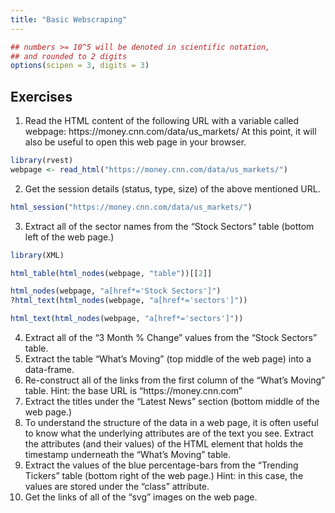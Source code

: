 ```yaml
---
title: "Basic Webscraping"
---
```


<style type="text/css">
.table {

    width: 80%;
    margin-left:10%; 
    margin-right:10%;
}
</style>
```r
## numbers >= 10^5 will be denoted in scientific notation,
## and rounded to 2 digits
options(scipen = 3, digits = 3)
```



## Exercises

1. Read the HTML content of the following URL with a variable called webpage: https://money.cnn.com/data/us_markets/ At this point, it will also be useful to open this web page in your browser.
```r
library(rvest)
webpage <- read_html("https://money.cnn.com/data/us_markets/")
```



2. Get the session details (status, type, size) of the above mentioned URL.
```r
html_session("https://money.cnn.com/data/us_markets/")
```

3. Extract all of the sector names from the “Stock Sectors” table (bottom left of the web page.)
```r
library(XML)

html_table(html_nodes(webpage, "table"))[[2]]

html_nodes(webpage, "a[href*='Stock Sectors']")
?html_text(html_nodes(webpage, "a[href*='sectors']"))

html_text(html_nodes(webpage, "a[href*='sectors']"))

```

4. Extract all of the “3 Month % Change” values from the “Stock Sectors” table.
5. Extract the table “What’s Moving” (top middle of the web page) into a data-frame.
6. Re-construct all of the links from the first column of the “What’s Moving” table.
Hint: the base URL is “https://money.cnn.com”
7. Extract the titles under the “Latest News” section (bottom middle of the web page.)
8. To understand the structure of the data in a web page, it is often useful to know what the underlying attributes are of the text you see.
Extract the attributes (and their values) of the HTML element that holds the timestamp underneath the “What’s Moving” table.
9. Extract the values of the blue percentage-bars from the “Trending Tickers” table (bottom right of the web page.)
Hint: in this case, the values are stored under the “class” attribute.
10. Get the links of all of the “svg” images on the web page.
